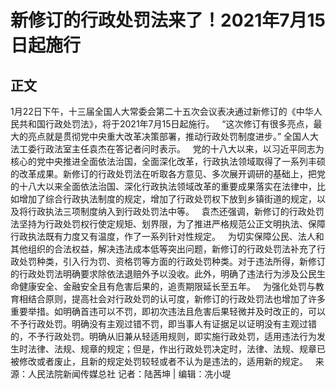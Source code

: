 # 新修订的行政处罚法来了！2021年7月15日起施行
## 正文
1月22日下午，十三届全国人大常委会第二十五次会议表决通过新修订的《中华人民共和国行政处罚法》，将于2021年7月15日起施行。
 
“这次修订有很多亮点，最大的亮点就是贯彻党中央重大改革决策部署，推动行政处罚制度进步。” 全国人大法工委行政法室主任袁杰在答记者问时表示。
 
党的十八大以来，以习近平同志为核心的党中央推进全面依法治国，全面深化改革，行政执法领域取得了一系列丰硕的改革成果。新修订的行政处罚法在听取各方意见、多次展开调研的基础上，把党的十八大以来全面依法治国、深化行政执法领域改革的重要成果落实在法律中，比如增加了综合行政执法制度的规定，增加了行政处罚权下放到乡镇街道的规定，以及将行政执法三项制度纳入到行政处罚法中等。
 
袁杰还强调，新修订的行政处罚法坚持为行政处罚权行使定规矩、划界限，为了推进严格规范公正文明执法、保障行政执法既有力度又有温度，作了一系列针对性规定。
 
为切实保障公民、法人和其他组织的合法权益，解决违法成本低等突出问题，新修订的行政处罚法补充了行政处罚种类，引入行为罚、资格罚等方面的行政处罚种类。对于违法所得，新修订的行政处罚法明确要求除依法退赔外予以没收。此外，明确了违法行为涉及公民生命健康安全、金融安全且有危害后果的，追责期限延长至五年。
 
为强化处罚与教育相结合原则，提高社会对行政处罚的认可度，新修订的行政处罚法也增加了许多重要举措。如明确首违可以不罚，即初次违法且危害后果轻微并及时改正的，可以不予行政处罚。明确没有主观过错不罚，即当事人有证据足以证明没有主观过错的，不予行政处罚。明确从旧兼从轻适用规则，即实施行政处罚，适用违法行为发生时法律、法规、规章的规定；但是，作出行政处罚决定时，法律、法规、规章已被修改或者废止，且新的规定处罚较轻或者不认为是违法的，适用新的规定。
 
来源：人民法院新闻传媒总社
记者：陆茜坤 | 编辑：冼小堤
